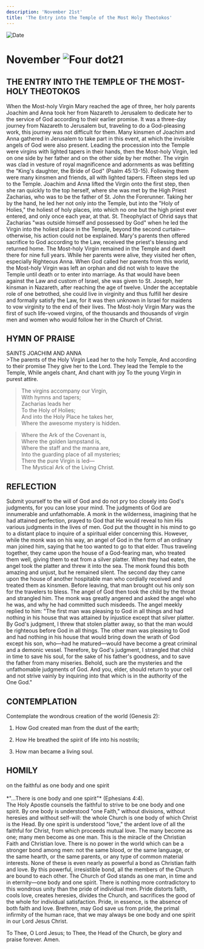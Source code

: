 ```yaml
---
description: 'November 21st'
title: 'The Entry into the Temple of the Most Holy Theotokos'
---
```


<RunningHead />
<Image src="/title-imprint.png" height={68} width={50} alt="Date" className="title-imprint"/>

# <div id="date">November <Image className="four-dot" src="/four-dot.png" height={15} width={15} alt="Four dot" />21</div>

## THE ENTRY INTO THE TEMPLE OF THE MOST-HOLY THEOTOKOS

When the Most-holy Virgin Mary reached the age of three, her holy parents Joachim and Anna took her from Nazareth to Jerusalem to dedicate her to the service of God according to their earlier promise. It was a three-day journey from Nazareth to Jerusalem but, traveling to do a God-pleasing work, this journey was not difficult for them. Many kinsmen of Joachim and Anna gathered in Jerusalem to take part in this event, at which the invisible angels of God were also present. Leading the procession into the Temple were virgins with lighted tapers in their hands, then the Most-holy Virgin, led on one side by her father and on the other side by her mother. The virgin was clad in vesture of royal magnificence and adornments as was befitting the "King's daughter, the Bride of God" (Psalm 45:13-15). Following them were many kinsmen and friends, all with lighted tapers. Fifteen steps led up to the Temple. Joachim and Anna lifted the Virgin onto the first step, then she ran quickly to the top herself, where she was met by the High Priest Zacharias, who was to be the father of St. John the Forerunner. Taking her by the hand, he led her not only into the Temple, but into the "Holy of Holies," the holiest of holy places, into which no one but the high priest ever entered, and only once each year, at that. St. Theophylact of Ohrid says that Zacharias "was outside himself and possessed by God" when he led the Virgin into the holiest place in the Temple, beyond the second curtain—otherwise, his action could not be explained. Mary's parents then offered sacrifice to God according to the Law, received the priest's blessing and returned home. The Most-holy Virgin remained in the Temple and dwelt there for nine full years. While her parents were alive, they visited her often, especially Righteous Anna. When God called her parents from this world, the Most-holy Virgin was left an orphan and did not wish to leave the Temple until death or to enter into marriage. As that would have been against the Law and custom of Israel, she was given to St. Joseph, her kinsman in Nazareth, after reaching the age of twelve. Under the acceptable role of one betrothed, she could live in virginity and thus fulfill her desire and formally satisfy the Law, for it was then unknown in Israel for maidens to vow virginity to the end of their lives. The Most-holy Virgin Mary was the first of such life-vowed virgins, of the thousands and thousands of virgin men and women who would follow her in the Church of Christ.


## HYMN OF PRAISE
<div style={{textAlign:'center', color:'crimson', fontWeight:'bold'}}>
SAINTS JOACHIM AND ANNA
</div>
>The parents of the Holy Virgin  
Lead her to the holy Temple,  
And according to their promise  
They give her to the Lord.  
They lead the Temple to the Temple,  
While angels chant,  
And chant with joy  
To the young Virgin in purest attire.  
  
>The virgins accompany our Virgin,   
With hymns and tapers;  
Zacharias leads her  
To the Holy of Holies;  
And into the Holy Place he takes her,  
Where the awesome mystery is hidden.  
  
>Where the Ark of the Covenant is,  
Where the golden lampstand is,  
Where the staff and the manna are,  
Into the guarding place of all mysteries;  
There the pure Virgin is led—  
The Mystical Ark of the Living Christ.  


## REFLECTION

Submit yourself to the will of God and do not pry too closely into God's judgments, for you can lose your mind. The judgments of God are innumerable and unfathomable. A monk in the wilderness, imagining that he had attained perfection, prayed to God that He would reveal to him His various judgments in the lives of men. God put the thought in his mind to go to a distant place to inquire of a spiritual elder concerning this. However, while the monk was on his way, an angel of God in the form of an ordinary man joined him, saying that he too wanted to go to that elder. Thus traveling together, they came upon the house of a God-fearing man, who treated them well, giving them to eat from a silver platter. When they had eaten, the angel took the platter and threw it into the sea. The monk found this both amazing and unjust, but he remained silent. The second day they came upon the house of another hospitable man who cordially received and treated them as kinsmen. Before leaving, that man brought out his only son for the travelers to bless. The angel of God then took the child by the throat and strangled him. The monk was greatly angered and asked the angel who he was, and why he had committed such misdeeds. The angel meekly replied to him: "The first man was pleasing to God in all things and had nothing in his house that was attained by injustice except that silver platter. By God's judgment, I threw that stolen platter away, so that the man would be righteous before God in all things. The other man was pleasing to God and had nothing in his house that would bring down the wrath of God except his son, who—had he matured—would have become a great criminal and a demonic vessel. Therefore, by God's judgment, I strangled that child in time to save his soul, for the sake of his father's goodness, and to save the father from many miseries. Behold, such are the mysteries and the unfathomable judgments of God. And you, elder, should return to your cell and not strive vainly by inquiring into that which is in the authority of the One God."


## CONTEMPLATION

Contemplate the wondrous creation of the world (Genesis 2):

1. How God created man from the dust of the earth;

2. How He breathed the spirit of life into his nostrils;

3. How man became a living soul.


## HOMILY
<div style={{textAlign:'center', color:'crimson', fontWeight:'bold'}}>
on the faithful as one body and one spirit
</div>
<br />
<div style={{textAlign:'right'}}>
*"…There is one body and one spirit"* (Ephesians 4:4).
</div>
The Holy Apostle counsels the faithful to strive to be one body and one spirit. By one body is understood "one Faith," without divisions, without heresies and without self-will: the whole Church is one body of which Christ is the Head. By one spirit is understood "love," the ardent love of all the faithful for Christ, from which proceeds mutual love. The many become as one; many men become as one man. This is the miracle of the Christian Faith and Christian love. There is no power in the world which can be a stronger bond among men: not the same blood, or the same language, or the same hearth, or the same parents, or any type of common material interests. None of these is even nearly as powerful a bond as Christian faith and love. By this powerful, irresistible bond, all the members of the Church are bound to each other. The Church of God stands as one man, in time and in eternity—one body and one spirit. There is nothing more contradictory to this wondrous unity than the pride of individual men. Pride distorts faith, cools love, creates heresies, divides the Church, and sacrifices the good of the whole for individual satisfaction. Pride, in essence, is the absence of both faith and love. Brethren, may God save us from pride, the primal infirmity of the human race, that we may always be one body and one spirit in our Lord Jesus Christ.

To Thee, O Lord Jesus; to Thee, the Head of the Church, be glory and praise forever. Amen.